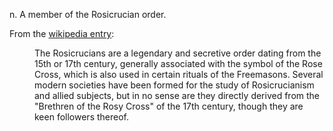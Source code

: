 n.  A member of the Rosicrucian order.

From the [[en:Rosicrucian|wikipedia entry]]: 

:The Rosicrucians are a legendary and secretive order dating from the 15th or 17th century, generally associated with the symbol of the Rose Cross, which is also used in certain rituals of the Freemasons.  Several modern societies have been formed for the study of Rosicrucianism and allied subjects, but in no sense are they directly derived from the "Brethren of the Rosy Cross" of the 17th century, though they are keen followers thereof.